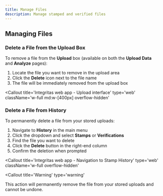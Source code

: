 ```yaml
---
title: Manage Files
description: Manage stamped and verified files
---
```


## Managing Files

### Delete a File from the Upload Box

To remove a file from the **Upload** box (available on both the **Upload Data** and **Analyze** pages):

1. Locate the file you want to remove in the upload area
2. Click the **Delete** icon next to the file name
3. The file will be immediately removed from the upload box

<Callout
  title='Integritas web app - Upload interface'
  type='web'
  className='w-full md:w-[400px] overflow-hidden'
>
  <ImageZoom
    width={400}
    height={400}
    alt='Integritas web app - upload interface'
    src='/guide-web/delete-box.png'
    className='w-full h-auto object-contain'
  />
</Callout>

### Delete a File from History

To permanently delete a file from your stored uploads:

1. Navigate to **History** in the main menu
2. Click the dropdown and select **Stamps** or **Verifications**
3. Find the file you want to delete
4. Click the **Delete** button in the right-end column
5. Confirm the deletion when prompted

<Callout
  title='Integritas web app - Navigation to Stamp History'
  type='web'
  className='w-full overflow-hidden'
>
  <ImageZoom
    width={380}
    height={200}
    alt='Integritas web app - navigation to stamp history'
    src='/guide-web/delete-history.png'
    className='w-full h-auto object-contain'
  />
</Callout>

<Callout
  title='Warning'
  type='warning'
>
  This action will permanently remove the file from your stored uploads and
  cannot be undone.
</Callout>

